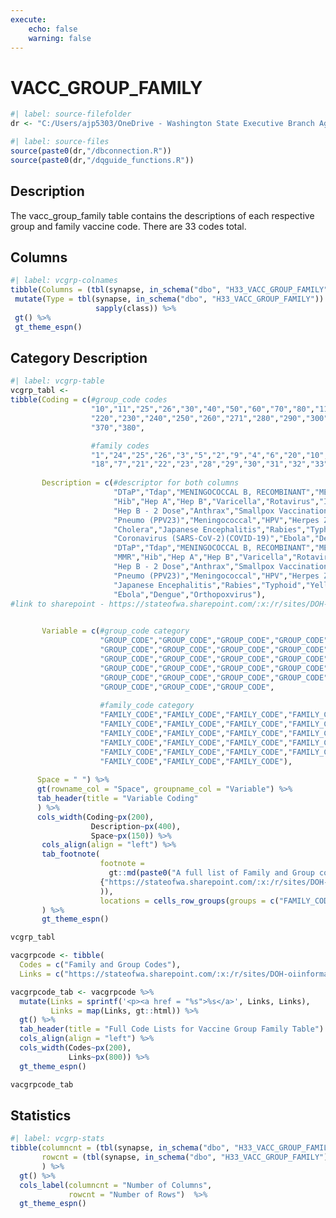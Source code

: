 ```yaml
---
execute:
    echo: false
    warning: false
---
```


# VACC_GROUP_FAMILY {.unnumbered}

```r
#| label: source-filefolder
dr <- "C:/Users/ajp5303/OneDrive - Washington State Executive Branch Agencies/source_scripts"
```

```r
#| label: source-files
source(paste0(dr,"/dbconnection.R"))
source(paste0(dr,"/dqguide_functions.R"))
```

## Description

The vacc_group_family table contains the descriptions of each respective group and family vaccine code. There are 33 codes total.

## Columns

```r
#| label: vcgrp-colnames
tibble(Columns = (tbl(synapse, in_schema("dbo", "H33_VACC_GROUP_FAMILY")) %>% colnames())) %>%
 mutate(Type = tbl(synapse, in_schema("dbo", "H33_VACC_GROUP_FAMILY")) %>% head(1) %>% as_tibble() %>% 
                   sapply(class)) %>%
 gt() %>%
 gt_theme_espn()
```

## Category Description

```r
#| label: vcgrp-table
vcgrp_tabl <-
tibble(Coding = c(#group_code codes
                  "10","11","25","26","30","40","50","60","70","80","110","120","130","170","180","190",
                  "220","230","240","250","260","271","280","290","300","310","320","330","340","350","360",
                  "370","380",

                  #family codes
                  "1","24","25","26","3","5","2","9","4","6","20","10","11","12","13","14","15","16","17",
                  "18","7","21","22","23","28","29","30","31","32","33","34","35","36"),
       
       Description = c(#descriptor for both columns
                       "DTaP","Tdap","MENINGOCOCCAL B, RECOMBINANT","MENINGOCOCCAL B, OMV","Polio","MMR",
                       "Hib","Hep A","Hep B","Varicella","Rotavirus","Influenza","Pneumo (PCV7)",
                       "Hep B - 2 Dose","Anthrax","Smallpox Vaccination","Measles","Mumps","Rubella",
                       "Pneumo (PPV23)","Meningococcal","HPV","Herpes Zoster","NOVEL INFLUENZA H1N1-09",
                       "Cholera","Japanese Encephalitis","Rabies","Typhoid","Yellow Fever",
                       "Coronavirus (SARS-CoV-2)(COVID-19)","Ebola","Dengue","Orthopoxvirus",
                       "DTaP","Tdap","MENINGOCOCCAL B, RECOMBINANT","MENINGOCOCCAL B, OMV","Polio",
                       "MMR","Hib","Hep A","Hep B","Varicella","Rotavirus","Influenza","Pneumo (PCV7)",
                       "Hep B - 2 Dose","Anthrax","Smallpox Vaccination","Measles","Mumps","Rubella",
                       "Pneumo (PPV23)","Meningococcal","HPV","Herpes Zoster","NOVEL INFLUENZA H1N1-09","Cholera",
                       "Japanese Encephalitis","Rabies","Typhoid","Yellow Fever","Coronavirus (SARS-CoV-2)(COVID-19)",
                       "Ebola","Dengue","Orthopoxvirus"),
#link to sharepoint - https://stateofwa.sharepoint.com/:x:/r/sites/DOH-oiinformatics/Shared%20Documents/CEDAR/CEDAR%20Data%20Dictionaries/Vaccine%20Group%20Code%20Values%20Table.xlsx?d=wa5d24116122446c89b871b14addcdf63&csf=1&web=1&e=pE54y9

                      
       Variable = c(#group_code category
                    "GROUP_CODE","GROUP_CODE","GROUP_CODE","GROUP_CODE","GROUP_CODE","GROUP_CODE",
                    "GROUP_CODE","GROUP_CODE","GROUP_CODE","GROUP_CODE","GROUP_CODE","GROUP_CODE",
                    "GROUP_CODE","GROUP_CODE","GROUP_CODE","GROUP_CODE","GROUP_CODE","GROUP_CODE",
                    "GROUP_CODE","GROUP_CODE","GROUP_CODE","GROUP_CODE","GROUP_CODE","GROUP_CODE",
                    "GROUP_CODE","GROUP_CODE","GROUP_CODE","GROUP_CODE","GROUP_CODE","GROUP_CODE",
                    "GROUP_CODE","GROUP_CODE","GROUP_CODE",
                    
                    #family_code category
                    "FAMILY_CODE","FAMILY_CODE","FAMILY_CODE","FAMILY_CODE","FAMILY_CODE","FAMILY_CODE",
                    "FAMILY_CODE","FAMILY_CODE","FAMILY_CODE","FAMILY_CODE","FAMILY_CODE","FAMILY_CODE",
                    "FAMILY_CODE","FAMILY_CODE","FAMILY_CODE","FAMILY_CODE","FAMILY_CODE","FAMILY_CODE",
                    "FAMILY_CODE","FAMILY_CODE","FAMILY_CODE","FAMILY_CODE","FAMILY_CODE","FAMILY_CODE",
                    "FAMILY_CODE","FAMILY_CODE","FAMILY_CODE","FAMILY_CODE","FAMILY_CODE","FAMILY_CODE",
                    "FAMILY_CODE","FAMILY_CODE","FAMILY_CODE"),
                    
      Space = " ") %>%
      gt(rowname_col = "Space", groupname_col = "Variable") %>%
      tab_header(title = "Variable Coding"
      ) %>%
      cols_width(Coding~px(200),
                  Description~px(400),
                  Space~px(150)) %>%
       cols_align(align = "left") %>%
       tab_footnote(
                    footnote = 
                      gt::md(paste0("A full list of Family and Group codes is available at: ",
                    {"https://stateofwa.sharepoint.com/:x:/r/sites/DOH-oiinformatics/Shared%20Documents/CEDAR/CEDAR%20Data%20Dictionaries/Vaccine%20Group%20Code%20Values%20Table.xlsx?d=wa5d24116122446c89b871b14addcdf63&csf=1&web=1&e=pE54y9"}
                    )),
                    locations = cells_row_groups(groups = c("FAMILY_CODE","GROUP_CODE"))
       ) %>%
       gt_theme_espn()

vcgrp_tabl
```

```r
vacgrpcode <- tibble(
  Codes = c("Family and Group Codes"),
  Links = c("https://stateofwa.sharepoint.com/:x:/r/sites/DOH-oiinformatics/Shared%20Documents/CEDAR/CEDAR%20Data%20Dictionaries/Vaccine%20Group%20Code%20Values%20Table.xlsx?d=wa5d24116122446c89b871b14addcdf63&csf=1&web=1&e=pE54y9"))

vacgrpcode_tab <- vacgrpcode %>%
  mutate(Links = sprintf('<p><a href = "%s">%s</a>', Links, Links), 
         Links = map(Links, gt::html)) %>%
  gt() %>%
  tab_header(title = "Full Code Lists for Vaccine Group Family Table") %>%
  cols_align(align = "left") %>%
  cols_width(Codes~px(200),
             Links~px(800)) %>%
  gt_theme_espn()

vacgrpcode_tab
```

## Statistics

```r
#| label: vcgrp-stats
tibble(columncnt = (tbl(synapse, in_schema("dbo", "H33_VACC_GROUP_FAMILY")) %>% ncol()),
       rowcnt = (tbl(synapse, in_schema("dbo", "H33_VACC_GROUP_FAMILY"))) %>% nrow2()
       ) %>%
  gt() %>%
  cols_label(columncnt = "Number of Columns",
             rowcnt = "Number of Rows")  %>%
  gt_theme_espn()
```
